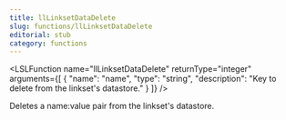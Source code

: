 ```yaml
---
title: llLinksetDataDelete
slug: functions/llLinksetDataDelete
editorial: stub
category: functions
---
```


<LSLFunction
	name="llLinksetDataDelete"
	returnType="integer"
	arguments={[
	{
		"name": "name",
		"type": "string",
		"description": "Key to delete from the linkset's datastore."
	}
]}
/>

Deletes a name:value pair from the linkset's datastore.
